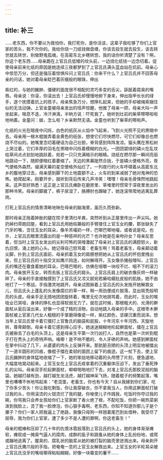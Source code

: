 ```yaml
---
---
---
```

title: 补三
---




……老东西，你不要以为我怕你，我打死你，是你活该，这辈子我吃够了你们上官家的苦头，我不欠你的。我给你烧一刀纸钱做盘缠，你该去投生就去投生，该去转世就去转世，别做野鬼孤魂，在高密东北乡瞎转悠，我的话你听清楚了没有？啊，你这个老东西……母亲跪在上官吕氏低矮的坟头前，一边烧化纸钱一边念叨着。促使母亲前来化纸的原因是她连续三夜都梦到了上官吕氏满头蓝血站在炕前。母亲心中惊恐万分，但还是强压着惊惧斥问上官吕氏：你来干什么？上官吕氏并不回答母亲的问话，她对着母亲眨巴着灰蛾般的眼珠，伸出

紫红的，与她的臃肿、僵硬的面庞很不相配的灵巧多变的舌尖，舔舐着腐臭的嘴唇。母亲说：你滚，你滚出去！上官吕氏却慢慢地俯下身来，伸出指甲长长的绿手，逐个抚摸着炕上的孩子。母亲焦急万分，想挣扎起来，但她的手却被绳索捆住似的无法动弹。上官金童被母亲发出的怪声惊醒，他推了母亲一把，母亲大叫一声坐起来，喘息不迭，冷汗淋漓，半晌方说：吓死我了。她听到灶前的柴草嚓嚓啦啦地响着。金童问：娘，怎么啦？乡亲默然无语。金童也听到了柴草的嚓啦声。

化纸的火光在暗夜中闪烁，白色的纸灰从火焰中飞起来，飞到火光照不见的黑暗中去。母亲用一根木棍拨弄着金黄色的纸张，想使它们尽快燃尽，可它们却像总也燃烧不尽似的。她嘴里念叨着硬话为自己壮胆，脊背感到阵阵发凉。猫头鹰在黑松树上哭泣着，它们丰厚的羽毛在黑暗中闪烁着模糊的白光。一团团碧绿的磷火在乱坟枯草间点点划划地跳跃着，宛若一只只充满暗示的眼睛。烧纸在燃尽那一瞬间亮丽地跳动一下，随即便暗红着萎缩了。天边的黑幕陡然合拢，于是磷火便格外亮，夜气便格外森然，缀满天幕的星空便格外灿烂了。一列夜行的火车呼啸着从高密东北乡的腹地穿过去，母亲感到脚下的土地震颤不止，火车的到来减弱了她对鬼神的恐怖。她爬起来，刚要开步，就听到背后传来几声冷笑：嘿嘿！母亲毛骨悚然地跳起来。这声音好熟悉！这正是上官吕氏瘫卧在磨房里、草堆里时惯常于深夜里发出的那种冷笑。母亲的脚崴了，裤子尿湿了，胳膊肘也蹭破了，她连滚带爬地逃离乱葬岗。

打死上官吕氏的情景清晰地映在母亲的脑海里，虽历久而弥新。

那时母亲正拖着肿胀的腿在院子里清扫羊粪，突然听到从正屋里传出一声尖叫。她扔掉扫帚跑回屋，看到上官吕氏用她枯藤般的手臂搂住上官玉女的腰，那张缺失了门牙的嘴，含住玉女的耳朵，像羊羔嘬奶一样，巴唧巴唧地嘬，或者说是咬。也许，上官吕氏眼里流露出的是一种慈祥的光芒？也许她是在亲吻孙女？母亲反思着，但当时上官玉女发出的尖利可怖的哭嚎激起了母亲对上官吕氏的满腔怒火，新仇旧恨，涌上她的心头。她记得自己怒骂着：老畜生啊！骂着老畜生，母亲颠动着尖脚，扑到上官吕氏面前，母亲抓着玉女的肩膀想把她从上官吕氏的怀抱里拽出来，但上官吕氏的十指交叉如鹰爪钩连，如何解得开。玉女像杀猪般嚎叫，上官吕氏的嘴还在蚕食着她的耳朵，巴嗒巴嗒的，仿佛在咀嚼一块咬不烂、咽不下的滚刀肉。母亲放开玉女，转而去扳上官吕氏的肩头。上官吕氏肩上的破衣像灰烬一样破碎了。母亲的手直接触摸到了上官吕氏又凉又腻宛若癞哈蟆肚皮般的肌肤。她不由地打了一个寒战，手指激灵地跳开。母亲试图揪着上官吕氏的头发拖开她解救女儿，但吕氏头上蓬乱的头发像腐烂的草一样，稍一用劲便成片脱落，显出斑秃般明亮的头皮。母亲手足无措地团团旋转着，嘴里无伦次地胡骂着，而此时，玉女的喉咙业已哭哑，身体的挣扎也显得软弱无力了。就在这时候，那根粗大的、光滑的擀面杖从瓮后滚出来，好像一个成了精的活物，自动地跳入母亲的手中。这根枣木擀面杖被上官家几代女人粗糙的手掌磨得像瓷一样，紫红颜色，坚硬沉重而润泽。想当年上官吕氏曾卡着它擂打上官鲁氏的脑袋和屁股，十年河东十年河西，天旋地转，尊卑颠倒，母亲卡着它感到得心应手。她迷迷糊糊地抡起擀面杖，擂在上官吕氏被揪去了白毛的头顶上。这是母亲生平第一次行凶打人，自然也是第一次听到棍子打在秃头上的奇特声响。咯唧！是不响不脆的、令人牙碜的声响。她感到擀面杖在掌中抖动了几下，从婆婆的肉头上反弹开来。那肮脏丑陋的头顶上明显地被擂出了一道半圆形的凹痕，像棍子擂在柔韧的面团上留下的痕迹。这一杖下去，使上官吕氏臃肿的身体猛地收缩了一下，她的笨拙地移动着的头颅愣了片刻，便急遽地、大幅度地晃动起来。上官玉女在上官吕氏痉挛着的沉重躯体压迫下，发出了垂死挣扎的尖叫。母亲双手抡起擀面杖，噼噼啪啪地打下去，对准上官吕氏那胶泥般的脑袋。她越打越有劲，越打越生龙活虎，越打越神采飞扬，随着棍子的频繁起落，嘴里也嘈嘈不休地骂起来：“老混蛋，老畜生，你也有今天？自从我嫁到你们家，吃了你多少苦头！你让我吃剩饭，你让我穿破衣，你不拿我当人，你用这擀面杖打破过我的头，你用滚烫的火钳烫烂了我的腿，你唆使儿子作践我，吃饭时你夺过我的碗，你骂我只会养女孩给你们上官家断了香火绝了根，不配吃饭，你把一碗热菜粥泼到我脸上，烫了我一脸燎泡，你心狠手毒啊，老东西，你知不知道你那儿子是个骡子？你们一家人把我逼上了绝路，我像只母狗一样翘着尾巴到处借种，我受尽了屈辱，我为你们上官家，遭了多少不是人遭的罪啊，你这老畜生！”

母亲的棍棒和压抑了几十年的仇恨冰雹般落到上官吕氏的头上，她的身体渐渐瘫软，瘫软成一摊臭气逼人的腐肉，成群的虱子和跳蚤从她的身体上乱纷纷地，或爬或蹦地逃离了。腥臭的、腐乳状的脑浆从她的被打裂的脑壳里迸溅出来。母亲剥开上官吕氏鹰爪般的手指，把奄奄一息的上官玉女解救出来。上官玉女的半轮耳朵被上官吕氏没牙的嘴咀嚼得粘粘糊糊，好像一块霉变的薯干……